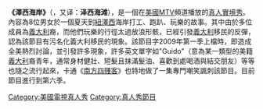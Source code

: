 {{unreferenced|time=2011-01-21T02:11:57+00:00}}
{{noteTA
|T=zh-cn:泽西海岸; zh-tw:玩咖日記
|1=zh-cn:泽西海岸; zh-tw:玩咖日記
}}
{{Infobox television
|show_name = Jersey Shore
|image =
|genre = [[真人實境秀|真人實境秀]]
|creator = 安東尼貝天波 (概念)
|developer = [[沙里安薩沙諾|沙里安薩沙諾]]
|starring = 保羅 "波利 D" 德維奇歐<br>[[妮可_"史努奇"_波莉茲|妮可 "史努奇" 波莉茲]]<br>[[麥克_"形勢"_索倫提諾|麥克 "形勢" 索倫提諾]]<br>[[珍妮_"珠兒"_法利|珍妮 "珠兒" 法利]]<br>羅尼歐提茲馬格羅<br>珊米 "甜心" 珍可娜<br>溫尼卡達尼諾<br>[[安吉麗娜皮法妮可|安吉麗娜皮法妮可]]<br>(第1季-第2季)<br>迪納妮可科蒂斯<br>(第3季-現在)
|opentheme = "[[瘋狂吧!|瘋狂吧!]]" by [[LMFAO|LMFAO]]
|country = [[美國|美國]]
|language = [[英語|英語]]
|num_seasons = 6
|num_episodes = 71
|list_episodes = :en:List of Jersey Shore episodes
|producer =
|executive_producer = [[沙里安薩沙諾|沙里安薩沙諾]]<br/>史考特杰弗里斯<br/>賈桂林法蘭西
|casting = 多倫阿弗演藝公司<br/>沙吉巴哲羅明<br/>喬許阿羅斯
|runtime = 42分鍾
|company = [[495製作公司|495製作公司]]
|network = [[音樂電視網|MTV]]
|picture_format = [[16:9|16:9]] [[480i|480i]] [[SDTV|SDTV]]
|audio_format =
|first_aired = {{Start date|2009|12|3}}
|last_aired = 2012年12月20日
|website = http://www.mtv.com/shows/jersey_shore/series.jhtml 
}}
'''《澤西海岸》'''（{{lang-en|'''Jersey Shore'''}}，又译：'''泽西海滩'''），是一個在[[美國|美國]]MTV頻道播放的[[真人實境秀|真人實境秀]]。內容為8位男女於一個夏天到[[紐澤西|紐澤西]]海岸打工、跑趴、玩樂的故事。其中由於多位成員為[[義大利|義大利]]裔，而他們玩樂的行徑太過放浪形骸，已經引發[[義大利|義大利]]移民的反彈，認為該節目有污名化義大利移民的現象。該節目字2009年第一季上檔時，即造成全美熱烈討論，並引發許多現象，許多英文單字如"Guido"（意為某一類型的美籍[[義大利|義大利]]裔青年，通常身材健壯、短髮且抹滿髮油、喜歡到處喝酒與結交朋友）等等也隨之流行起來，卡通《[[南方四賤客|南方四賤客]]》也特地做了一集專門嘲笑諷刺該節目。目前節目進行到第六季。

[[Category:美國電視真人秀|Category:美國電視真人秀]]
[[Category:真人秀節目|Category:真人秀節目]]